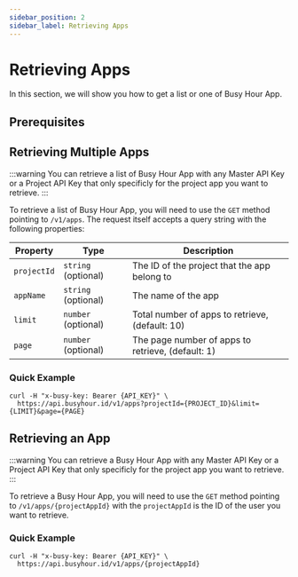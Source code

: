 ```yaml
---
sidebar_position: 2
sidebar_label: Retrieving Apps
---
```



# Retrieving Apps

In this section, we will show you how to get a list or one of Busy Hour App.

## Prerequisites

<Prerequisites />

## Retrieving Multiple Apps

:::warning
You can retrieve a list of Busy Hour App with any Master API Key or a Project API Key that only specificly for the project app you want to retrieve.
:::

To retrieve a list of Busy Hour App, you will need to use the `GET` method pointing to `/v1/apps`. The request itself accepts a query string with the following properties:

| Property    | Type                | Description                                       |
| ----------- | ------------------- | ------------------------------------------------- |
| `projectId` | `string` (optional) | The ID of the project that the app belong to |
| `appName`   | `string` (optional) | The name of the app                               |
| `limit`     | `number` (optional) | Total number of apps to retrieve, (default: 10)   |
| `page`      | `number` (optional) | The page number of apps to retrieve, (default: 1) |

### Quick Example

```curl
curl -H "x-busy-key: Bearer {API_KEY}" \
  https://api.busyhour.id/v1/apps?projectId={PROJECT_ID}&limit={LIMIT}&page={PAGE}
```

## Retrieving an App

:::warning
You can retrieve a Busy Hour App with any Master API Key or a Project API Key that only specificly for the project app you want to retrieve.
:::

To retrieve a Busy Hour App, you will need to use the `GET` method pointing to `/v1/apps/{projectAppId}` with the `projectAppId` is the ID of the user you want to retrieve.

### Quick Example

```curl
curl -H "x-busy-key: Bearer {API_KEY}" \
  https://api.busyhour.id/v1/apps/{projectAppId}
```
